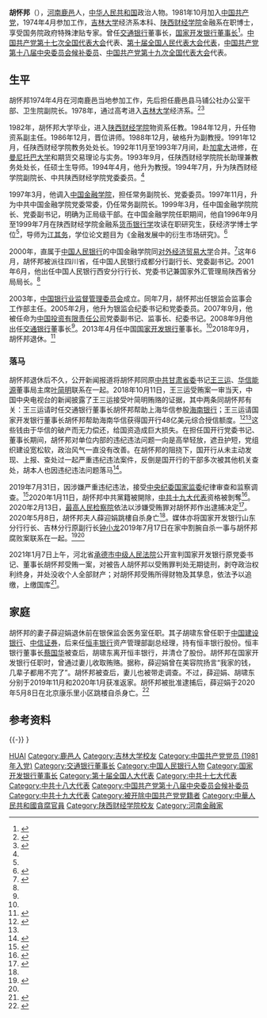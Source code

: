 '''胡怀邦'''（{{bd|1955年|9月25日|||Hu, Huaibang}}），[[河南省|河南]][[鹿邑县|鹿邑]]人，[[中华人民共和国|中华人民共和国]]政治人物。1981年10月加入[[中国共产党|中国共产党]]，1974年4月参加工作，[[吉林大学|吉林大学]]经济系本科、[[西安交通大学经济与金融学院|陕西财经学院]]金融系在职博士，享受国务院政府特殊津贴专家。曾任[[交通银行|交通银行]]董事长，[[国家开发银行|国家开发银行]][[董事长|董事长]]<ref name="接任">{{cite web|title=胡怀邦任国开行董事长获银监会核准|url=http://news.ifeng.com/mainland/renshi/detail_2013_06/07/26217813_0.shtml|date=2013-06-07|publisher=凤凰网|access-date=2013-06-08|archive-date=2019-06-07|archive-url=https://web.archive.org/web/20190607083112/http://news.ifeng.com/mainland/renshi/detail_2013_06/07/26217813_0.shtml|dead-url=no}}</ref>。[[中国共产党第十七次全国代表大会|中国共产党第十七次全国代表大会]]代表、[[第十届全国人民代表大会代表名单|第十届全国人民代表大会代表]]，[[中国共产党第十八届中央委员会候补委员列表|中国共产党第十八届中央委员会候补委员]]、[[中国共产党第十九次全国代表大会|中国共产党第十九次全国代表大会]]代表。

== 生平 ==
胡怀邦1974年4月在河南鹿邑当地参加工作，先后担任鹿邑县马铺公社办公室干部、卫生院副院长。1978年，通过高考进入[[吉林大学|吉林大学]]经济系。<ref name="21jingji">{{Cite news |url=https://m.21jingji.com/article/20200213/herald/b916a4396200b8d592cb53fa05afa8d1_zaker.html |title=最高检对原国开行董事长胡怀邦决定逮捕 |date=2020-02-13 |work=21世纪经济报道 |accessdate=2021-01-07 |archive-date=2021-01-10 |archive-url=https://web.archive.org/web/20210110040540/https://m.21jingji.com/article/20200213/herald/b916a4396200b8d592cb53fa05afa8d1_zaker.html |dead-url=no }}</ref><ref name="lanjinger">{{Cite news |url=https://www.lanjinger.com/d/119563 |title=国开行原党委书记、董事长胡怀邦涉嫌严重违纪违法被查 |date=2019-07-31 |work=蓝鲸财经 |accessdate=2021-01-07 |archive-date=2021-01-08 |archive-url=https://web.archive.org/web/20210108152258/https://www.lanjinger.com/d/119563 |dead-url=no }}</ref>

1982年，胡怀邦大学毕业，进入[[陕西财经学院|陕西财经学院]]物资系任教。1984年12月，升任物资系副主任。1986年12月，晋位讲师。1988年12月，破格升为副教授。1991年12月，任陕西财经学院教务处处长。1992年11月至1993年7月间，赴[[加拿大|加拿大]]进修，在[[曼尼托巴大学|曼尼托巴大学]]和{{le|温尼伯商品交易所|Winnipeg Commodity Exchange}}期货交易理论与实务。1993年9月，任陕西财经学院院长助理兼教务处处长，任硕士生导师。1994年4月，他升为教授。1994年7月，升为陕西财经学院副院长、中共陕西财经学院党委委员。<ref name="21jingji" />

1997年3月，他调入[[中国金融学院|中国金融学院]]，担任常务副院长、党委委员。1997年11月，升为中共中国金融学院党委常委，仍任常务副院长。1999年3月，任中国金融学院院长、党委副书记，明确为正局级干部。在中国金融学院任职期间，他自1996年9月至1999年7月在陕西财经学院金融系[[货币银行学|货币银行学]]攻读在职研究生，获经济学博士学位<ref name="21jingji" />，导师为[[江其务|江其务]]，学位论文题目为《金融发展中的衍生市场研究》。<ref>{{Cite web |title=金融发展中的衍生市场研究 |url=http://202.117.24.44:8080/dms/search!Detail?Mark=MTAxMDcy |accessdate=2021-01-07 |date=1999-06-01 |publisher=西安交通大学图书馆论文提交管理系统}}</ref>

2000年，直属于[[中国人民银行|中国人民银行]]的中国金融学院同[[对外经济贸易大学|对外经济贸易大学]]合并。<ref name="uibe">{{Cite news |url=http://news.uibe.edu.cn/info/1817/42518.htm |title=人民网带你走进UIBE：专访金融学院院长邹亚生教授 |date=2020-06-12 |work=对外经济贸易大学新闻网 |accessdate=2021-01-07 |archive-date=2021-01-08 |archive-url=https://web.archive.org/web/20210108145622/http://news.uibe.edu.cn/info/1817/42518.htm |dead-url=no }}</ref>这年6月，胡怀邦被派往四川省，任中国人民银行成都分行副行长、党委副书记。2001年6月，他出任中国人民银行西安分行行长、党委书记兼国家外汇管理局陕西省分局局长。<ref name="21jingji" />

2003年，[[中国银行业监督管理委员会|中国银行业监督管理委员会]]成立。同年7月，胡怀邦出任银监会监事会工作部主任。2005年2月，他升为银监会纪委书记和党委委员。2007年9月，他被任命为[[中国投资有限责任公司|中国投资有限责任公司]]党委副书记、监事长、纪委书记。2008年9月他出任[[交通银行|交通银行]]董事长<ref name="接任" />。2013年4月任中国[[国家开发银行|国家开发银行]]董事长。<ref name="21jingji" />2018年9月，胡怀邦退休。<ref name="nbd">{{Cite news |url=http://www.nbd.com.cn/articles/2019-07-31/1359026.html |title=退休不到1年，胡怀邦落马：从公社干部到掌管15万亿资产的国开行，卷入王三运、叶简明案 |date=2019-07-31 |work=每经网 |accessdate=2021-01-07 |archive-date=2021-01-08 |archive-url=https://web.archive.org/web/20210108141244/http://www.nbd.com.cn/articles/2019-07-31/1359026.html |dead-url=no }}</ref>

=== 落马 ===
胡怀邦退休后不久，公开新闻报道将胡怀邦同原[[中国共产党甘肃省委员会|中共甘肃省委]]书记[[王三运|王三运]]、[[華信能源|华信能源]]董事局主席[[叶简明|叶简明]]联系在一起。2018年10月11日，王三运受贿案一审当天，中国中央电视台的新闻披露了王三运接受叶简明贿赂的证据，其中两条同胡怀邦有关：王三运请时任交通银行董事长胡怀邦帮助上海华信参股[[海南银行|海南银行]]；王三运请国家开发银行董事长胡怀邦帮助海南华信获得国开行48亿美元综合授信额度。<ref name="thepaper-sh">{{Cite news |url=https://www.thepaper.cn/newsDetail_forward_7787979 |title=上海华信持有的12%海南银行股份将转让给中国铁路投资公司 |date=2020-06-11 |work=澎湃新闻 |accessdate=2021-01-07}}</ref><ref name="cew" />这些钱由于华信的破产而无力偿还，给国资造成巨大损失。在担任国开行党委书记、董事长期间，胡怀邦对单位内部的违纪违法问题一向是高举轻放，遮丑护短，党组织建设宽松软，政治风气一直没有改善。在胡怀邦的阻挠下，国开行从未主动发现、上报、查处过一起严重违纪违法案件，反倒是国开行的干部多次被其他机关查处，胡本人也因违纪违法问题落马<ref>{{Cite web|title=电视专题片《零容忍》第一集《不负十四亿》|url=http://v.ccdi.gov.cn/2022/01/15/VIDErGsvUPqBqx1MTWx5GoVD220115.shtml|access-date=2022-01-15|publisher=中央纪委国家监委网站}}</ref>。

2019年7月31日，因涉嫌严重违纪违法，接受[[中国共产党中央纪律检查委员会|中央纪委]][[中华人民共和国国家监察委员会|国家监委]]纪律审查和监察调查。<ref name="voa2019">{{Cite news|title=曾大力推动党风廉政建设的前中国国家开发银行董事长被查|url=https://www.voachinese.com/a/Ex-Chairman-Of-China-Development-Bank-Under-Probe-By-Graft-Buster-20190731/5023164.html|accessdate=2020-10-17|date=2019-07-31|work=美国之音|archive-date=2019-07-31|archive-url=https://web.archive.org/web/20190731210611/https://www.voachinese.com/a/Ex-Chairman-Of-China-Development-Bank-Under-Probe-By-Graft-Buster-20190731/5023164.html|dead-url=no}}</ref>2020年1月11日，胡怀邦中共黨籍被開除，[[中国共产党第十九次全国代表大会代表名单|中共十九大代表]]资格被剝奪<ref>{{Cite web|title=国家开发银行原党委书记、董事长胡怀邦严重违纪违法被开除党籍|url=http://www.xinhuanet.com/2020-01/11/c_1125449380.htm|accessdate=2020-10-17|date=2020-01-11|publisher=新华网|archive-date=2020-08-11|archive-url=https://web.archive.org/web/20200811051639/http://www.xinhuanet.com/2020-01/11/c_1125449380.htm|dead-url=no}}</ref>。2020年2月13日，[[中华人民共和国最高人民检察院|最高人民检察院]]依法以涉嫌受贿罪对胡怀邦作出逮捕决定<ref>{{Cite web|title=最高检依法对国家开发银行原董事长胡怀邦决定逮捕|url=http://www.chinanews.com/gn/2020/02-13/9089770.shtml|accessdate=2020-10-17|date=2020-02-13|publisher=中新网|archive-date=2020-10-18|archive-url=https://web.archive.org/web/20201018185140/http://www.chinanews.com/gn/2020/02-13/9089770.shtml|dead-url=no}}</ref>。2020年5月8日，胡怀邦夫人薛迎娟跳樓自杀身亡<ref name="cj-finance" />。媒体亦将国家开发银行山东分行行长、吉林分行原副行长[[钟小龙|钟小龙]]2019年7月17日在家中割腕自杀一事与胡怀邦腐败案联系在一起。<ref name="cew">{{Cite news |url=http://finance.china.com.cn/industry/renwu/20190801/5044107.shtml |title=起底国开行原董事长胡怀邦：到处攀附 出事前其下属已自杀 |date=2019-08-01 |work=中国经济周刊 |via=中国网 |accessdate=2021-01-07}}</ref><ref name="cj-finance" />

2021年1月7日上午，河北省[[承德市中级人民法院|承德市中级人民法院]]公开宣判国家开发银行原党委书记、董事长胡怀邦受贿一案，对被告人胡怀邦以受贿罪判处无期徒刑，剥夺政治权利终身，并处没收个人全部财产；对胡怀邦受贿所得财物及其孳息，依法予以追缴，上缴国库<ref>{{cite web |title=国开行原董事长胡怀邦一审被判无期 |url=http://www.xinhuanet.com/legal/2021-01/07/c_1126957204.htm |website=新华网 |accessdate=2021-01-07 |date=2021-01-07 |archive-date=2021-01-09 |archive-url=https://web.archive.org/web/20210109121431/http://www.xinhuanet.com/legal/2021-01/07/c_1126957204.htm |dead-url=no }}</ref>。

== 家庭 ==
胡怀邦的妻子薛迎娟退休前在银保监会医务室任职。其子胡啸东曾任职于[[中国建设银行|中国建设银行]]、[[中信證券|中信证券]]，后来任[[恒丰银行|恒丰银行]]资产管理部副总经理，持有恒丰银行股份。恒丰银行董事长[[蔡国华|蔡国华]]被查后，胡啸东离开恒丰银行，并清仓了股份。胡怀邦在国家开发银行任职时，曾通过妻儿收取贿赂。据称，薛迎娟曾在美容院扬言“我家的钱，几辈子都用不完了”。胡怀邦被查后，妻儿也被带走调查。不过，薛迎娟、胡啸东分别于2019年11月和2020年1月获准返家。胡怀邦被批准逮捕后，薛迎娟于2020年5月8日在北京康乐里小区跳楼自杀身亡。<ref name="cj-finance">{{Cite news |url=https://finance.sina.com.cn/china/gncj/2020-05-09/doc-iirczymk0737299.shtml |title=国开行原董事长胡怀邦被批捕两个多月后 夫人跳楼身亡 |date=2020-05-09 |work=[[财经_(杂志)|財經]] |via=新浪 |accessdate=2021-01-07 |archive-date=2020-05-18 |archive-url=https://web.archive.org/web/20200518105107/https://finance.sina.com.cn/china/gncj/2020-05-09/doc-iirczymk0737299.shtml |dead-url=no }}</ref>

== 参考资料 ==
{{reflist|30em}}

{{-}}
{{start box}}
{{s-bus}}
{{s-before|[[陈元|陈 元]]}}
{{s-title|[[国家开发银行|国家开发银行]]董事长|2013年4月-2018年9月}}
{{s-after|[[赵欢|赵 欢]]}}}
{{s-before|[[蒋超良|蒋超良]]}}
{{s-title|[[交通银行|交通银行]]董事长|2008年9月-2013年4月}}
{{s-after|[[牛锡明|牛锡明]]}}
{{end box}}

{{中共十九大以来的反腐败工作}}

{{Authority control}}
{{DEFAULTSORT:HU胡}}
[[Category:胡姓|HUAI]]
[[Category:鹿邑人|Category:鹿邑人]]
[[Category:吉林大学校友|Category:吉林大学校友]]
[[Category:中国共产党党员_(1981年入党)|Category:中国共产党党员 (1981年入党)]]
[[Category:交通银行董事长|Category:交通银行董事长]]
[[Category:中国人民银行人物|Category:中国人民银行人物]]
[[Category:国家开发银行董事长|Category:国家开发银行董事长]]
[[Category:第十届全国人大代表|Category:第十届全国人大代表]]
[[Category:中共十七大代表|Category:中共十七大代表]]
[[Category:中共十八大代表|Category:中共十八大代表]]
[[Category:中国共产党第十八届中央委员会候补委员|Category:中国共产党第十八届中央委员会候补委员]]
[[Category:中共十九大代表|Category:中共十九大代表]]
[[Category:被开除中国共产党党籍者|Category:被开除中国共产党党籍者]]
[[Category:中華人民共和國貪腐官員|Category:中華人民共和國貪腐官員]]
[[Category:陕西财经学院校友|Category:陕西财经学院校友]]
[[Category:河南金融家|Category:河南金融家]]